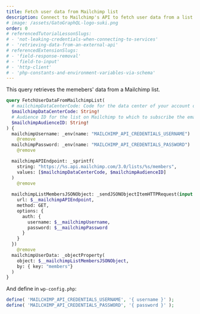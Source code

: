 ```yaml
---
title: Fetch user data from Mailchimp list
description: Connect to Mailchimp's API to fetch user data from a list
# image: /assets/GatoGraphQL-logo-suki.png
order: 0
# referencedTutorialLessonSlugs:
# - 'not-leaking-credentials-when-connecting-to-services'
# - 'retrieving-data-from-an-external-api'
# referencedExtensionSlugs:
# - 'field-response-removal'
# - 'field-to-input'
# - 'http-client'
# - 'php-constants-and-environment-variables-via-schema'
---
```


This query retrieves the memebers' data from a Mailchimp list.

```graphql
query FetchUserDataFromMailchimpList(
  # mailchimpDataCenterCode: Code for the data center of your account on Mailchimp (See: https://mailchimp.com/developer/marketing/docs/fundamentals/#api-structure)
  $mailchimpDataCenterCode: String!
  # Audience ID for the list on Mailchimp to which to subscribe the email
  $mailchimpAudienceID: String!
) {
  mailchimpUsername: _env(name: "MAILCHIMP_API_CREDENTIALS_USERNAME")
    @remove
  mailchimpPassword: _env(name: "MAILCHIMP_API_CREDENTIALS_PASSWORD")
    @remove

  mailchimpAPIEndpoint: _sprintf(
    string: "https://%s.api.mailchimp.com/3.0/lists/%s/members",
    values: [$mailchimpDataCenterCode, $mailchimpAudienceID]
  )
    @remove
  
  mailchimpListMembersJSONObject: _sendJSONObjectItemHTTPRequest(input: {
    url: $__mailchimpAPIEndpoint,
    method: GET,
    options: {
      auth: {
        username: $__mailchimpUsername,
        password: $__mailchimpPassword
      }
    }
  })
    @remove
  mailchimpUserData: _objectProperty(
    object: $__mailchimpListMembersJSONObject,
    by: { key: "members"}
  )
}
```

And define in `wp-config.php`:

```php
define( 'MAILCHIMP_API_CREDENTIALS_USERNAME', '{ username }' );
define( 'MAILCHIMP_API_CREDENTIALS_PASSWORD', '{ password }' );
```
